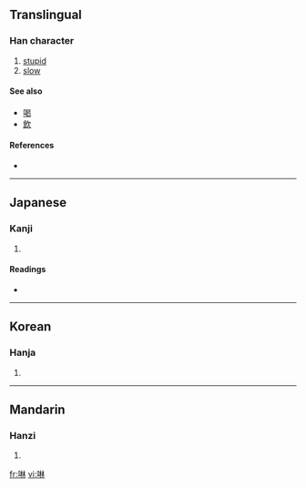 ==Translingual==

===Han character===
{{Han char|rn=30|rad=口|as=08|sn=11|four=|canj=口木木 (RDD)}}

# [[stupid]]
# [[slow]]

====See also====
* [[喝]]
* [[飲]]

====References====
* {{Han ref|kx=0195.030|dkj=03806|dj=0416.030|hdz=10637.070|uh=5549|ud=21833}}

----

==Japanese==

===Kanji===
{{ja-kanji|grade=|rs=口08}}

# {{defn|Japanese}}

====Readings====
* {{ja-readings|on=[[らん]] (ran)|kun=[[かまびすしい]] (kamabisushii), [[むさぼる]] (musaboru)}}

----

==Korean==

===Hanja===
{{ko-hanja|hangeul=람|rv=ram|mr=ram}}

# {{defn|Korean}}

----

==Mandarin==

===Hanzi===
{{cmn-hanzi|pin=[[lán]] ([[lan2]])|wg=lan<sup>2</sup>}}

# {{defn|Mandarin}}

[[fr:啉]]
[[vi:啉]]